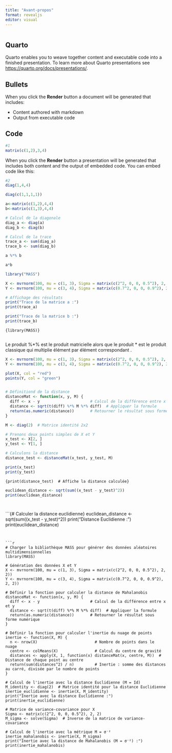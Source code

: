 ```yaml
---
title: "Avant-propos"
format: revealjs
editor: visual
---
```


```r

```

## Quarto

Quarto enables you to weave together content and executable code into a finished presentation. To learn more about Quarto presentations see <https://quarto.org/docs/presentations/>.

## Bullets

When you click the **Render** button a document will be generated that includes:

-   Content authored with markdown
-   Output from executable code

## Code

```r
#1 
matrix(c(1,2),3,4)
```

::: notes
:::

When you click the **Render** button a presentation will be generated that includes both content and the output of embedded code. You can embed code like this:

```r
#2
diag(1,4,4)
```

```r
diag(c(1,1,1,1))
```

```r
a<-matrix(c(1,2),4,4)
b<-matrix(c(1,3),4,4)
```

```r
# Calcul de la diagonale
diag_a <- diag(a)
diag_b <- diag(b)
```

```r
# Calcul de la trace
trace_a <- sum(diag_a)
trace_b <- sum(diag_b)
```

```r
a %*% b
```

```r
a*b 
```

```r
library("MASS")
```

```r

X <- mvrnorm(100, mu = c(1, 3), Sigma = matrix(c(2^2, 0, 0, 0.5^2), 2, 2))
Y <- mvrnorm(100, mu = c(3, 4), Sigma = matrix(c(0.7^2, 0, 0, 0.9^2), 2, 2))
```

```r
# Affichage des résultats
print("Trace de la matrice a :")
print(trace_a)

print("Trace de la matrice b :")
print(trace_b)
```

`{library(MASS)}`

```         
```

::: notes
Le produit %\*% est le produit matricielle alors que le produit \* est le produit classique qui multiplie élément par élément correspondant .
:::

```r
X <- mvrnorm(100, mu = c(1, 3), Sigma = matrix(c(2^2, 0, 0, 0.5^2), 2, 2))
Y <- mvrnorm(100, mu = c(3, 4), Sigma = matrix(c(0.7^2, 0, 0, 0.9^2), 2, 2))
```

```r
plot(X, col = "red")
points(Y, col = "green")


```

```         
```

```r
# Définitiond de la distance 
distanceMat <- function(x, y, M) {
  diff <- x - y                      # Calcul de la différence entre x et y
  distance <- sqrt(t(diff) %*% M %*% diff)  # Appliquer la formule
  return(as.numeric(distance))       # Retourner le résultat sous forme numérique
}

```

```r
M <- diag(2)  # Matrice identité 2x2

# Prenons deux points simples de X et Y
x_test <- X[2, ]
y_test <- Y[1, ]

# Calculons la distance
distance_test <- distanceMat(x_test, y_test, M)
```

```r
print(x_test)
print(y_test)

```

`{print(distance_test)  # Affiche la distance calculée}`

```r
euclidean_distance <- sqrt(sum((x_test - y_test)^2))
print(euclidean_distance)


```

```r
```

```r

```

```{# Calculer la distance euclidienne}
euclidean_distance <- sqrt(sum((x_test - y_test)^2))
print("Distance Euclidienne :")
print(euclidean_distance)

```

```         
```

```r
# Charger la bibliothèque MASS pour générer des données aléatoires multidimensionnelles
library(MASS)

# Génération des données X et Y
X <- mvrnorm(100, mu = c(1, 3), Sigma = matrix(c(2^2, 0, 0, 0.5^2), 2, 2))
Y <- mvrnorm(100, mu = c(3, 4), Sigma = matrix(c(0.7^2, 0, 0, 0.9^2), 2, 2))

# Définir la fonction pour calculer la distance de Mahalanobis
distanceMat <- function(x, y, M) {
  diff <- x - y                      # Calcul de la différence entre x et y
  distance <- sqrt(t(diff) %*% M %*% diff)  # Appliquer la formule
  return(as.numeric(distance))       # Retourner le résultat sous forme numérique
}

# Définir la fonction pour calculer l'inertie du nuage de points
inertie <- function(X, M) {
  n <- nrow(X)                         # Nombre de points dans le nuage
  centre <- colMeans(X)                # Calcul du centre de gravité
  distances <- apply(X, 1, function(x) distanceMat(x, centre, M))  # Distance de chaque point au centre
  return(sum(distances^2) / n)         # Inertie : somme des distances au carré, divisée par le nombre de points
}

# Calcul de l'inertie avec la distance Euclidienne (M = Id)
M_identity <- diag(2)  # Matrice identité pour la distance Euclidienne
inertie_euclidienne <- inertie(X, M_identity)
print("Inertie avec la distance Euclidienne :")
print(inertie_euclidienne)

# Matrice de variance-covariance pour X
Sigma <- matrix(c(2^2, 0, 0, 0.5^2), 2, 2)
M_sigma <- solve(Sigma)  # Inverse de la matrice de variance-covariance

# Calcul de l'inertie avec la métrique M = σ⁻²
inertie_mahalanobis <- inertie(X, M_sigma)
print("Inertie avec la distance de Mahalanobis (M = σ⁻²) :")
print(inertie_mahalanobis)


```

```r


```
